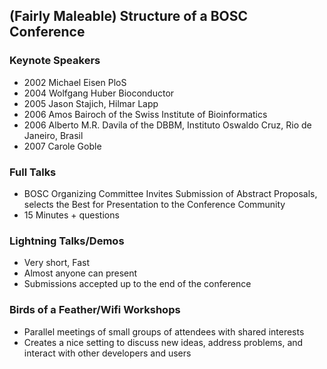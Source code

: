 ==(Fairly Maleable) Structure of a BOSC Conference==
===Keynote Speakers===
* 2002 Michael Eisen PloS
* 2004 Wolfgang Huber Bioconductor
* 2005 Jason Stajich, Hilmar Lapp
* 2006  Amos Bairoch of the Swiss Institute of Bioinformatics
* 2006 Alberto M.R. Davila of the DBBM, Instituto Oswaldo Cruz, Rio de Janeiro, Brasil 
* 2007 Carole Goble
===Full Talks===
* BOSC Organizing Committee Invites Submission of Abstract Proposals, selects the Best for Presentation to the Conference Community
* 15 Minutes + questions
===Lightning Talks/Demos===
* Very short, Fast
* Almost anyone can present
* Submissions accepted up to the end of the conference
===Birds of a Feather/Wifi Workshops===
* Parallel meetings of small groups of attendees with shared interests
* Creates a nice setting to discuss new ideas, address problems, and interact with other developers and users